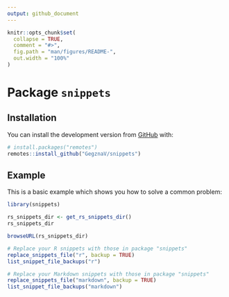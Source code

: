 ```yaml
---
output: github_document
---
```


<!-- README.md is generated from README.Rmd. Please edit that file -->

```r
knitr::opts_chunk$set(
  collapse = TRUE,
  comment = "#>",
  fig.path = "man/figures/README-",
  out.width = "100%"
)
```

# Package `snippets`

<!-- badges: start -->
<!-- badges: end -->


## Installation

<!-- You can install the released version of snippets from [CRAN](https://CRAN.R-project.org) with: -->

<!-- ``` r -->
<!-- install.packages("snippets") -->
<!-- ``` -->

You can install the development version from [GitHub](https://github.com/) with:

``` r
# install.packages("remotes")
remotes::install_github("GegznaV/snippets")
```

## Example

This is a basic example which shows you how to solve a common problem:

```r
library(snippets)
```

```r
rs_snippets_dir <- get_rs_snippets_dir()
rs_snippets_dir
```

```r
browseURL(rs_snippets_dir)
```

```r
# Replace your R snippets with those in package "snippets"
replace_snippets_file("r", backup = TRUE)
list_snippet_file_backups("r")
```

```r
# Replace your Markdown snippets with those in package "snippets"
replace_snippets_file("markdown", backup = TRUE)
list_snippet_file_backups("markdown")
```

